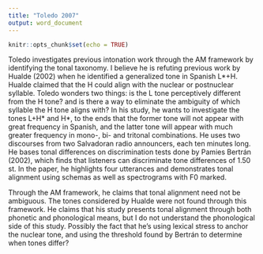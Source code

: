 ```yaml
---
title: "Toledo 2007"
output: word_document
---
```


```r
knitr::opts_chunk$set(echo = TRUE)
```

Toledo investigates previous intonation work through the AM framework by identifying the tonal taxonomy. I believe he is refuting previous work by Hualde (2002) when he identified a generalized tone in Spanish L\*+H. Hualde claimed that the H could align with the nuclear or postnuclear syllable. Toledo wonders two things: is the L tone perceptively different from the H tone? and is there a way to eliminate the ambiguity of which syllable the H tone aligns with? In his study, he wants to investigate the tones L+H\* and H\*, to the ends that the former tone will not appear with great frequency in Spanish, and the latter tone will appear with much greater frequency in mono-, bi- and tritonal combinations.
He uses two discourses from two Salvadoran radio announcers, each ten minutes long. He bases tonal differences on discrimination tests done by Pamies Bertrán (2002), which finds that listeners can discriminate tone differences of 1.50 st. In the paper, he highlights four utterances and demonstrates tonal alignment using schemas as well as spectrograms with F0 marked.

Through the AM framework, he claims that tonal alignment need not be ambiguous. The tones considered by Hualde were not found through this framework. He claims that his study presents tonal alignment through both phonetic and phonological means, but I do not understand the phonological side of this study. Possibly the fact that he’s using lexical stress to anchor the nuclear tone, and using the threshold found by Bertrán to determine when tones differ?
